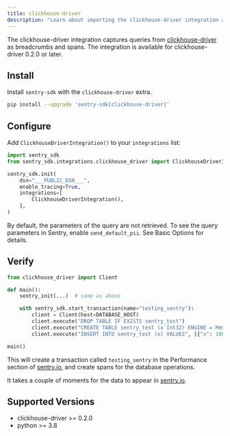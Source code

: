 ```yaml
---
title: clickhouse-driver
description: "Learn about importing the clickhouse-driver integration and how it captures queries from clickhouse-driver as breadcrumbs."
---
```


The clickhouse-driver integration captures queries from
[clickhouse-driver](https://github.com/mymarilyn/clickhouse-driver) as breadcrumbs and spans.
The integration is available for clickhouse-driver 0.2.0 or later.

## Install

Install `sentry-sdk` with the `clickhouse-driver` extra.

```bash
pip install --upgrade 'sentry-sdk[clickhouse-driver]'
```

## Configure

Add `ClickhouseDriverIntegration()` to your `integrations` list:

```python
import sentry_sdk
from sentry_sdk.integrations.clickhouse_driver import ClickhouseDriverIntegration

sentry_sdk.init(
    dsn="___PUBLIC_DSN___",
    enable_tracing=True,
    integrations=[
        ClickhouseDriverIntegration(),
    ],
)
```

By default, the parameters of the query are not retrieved. To see the query parameters in Sentry, enable `send_default_pii`. See <PlatformLink to="/configuration/options/#send-default-pii">Basic Options</PlatformLink> for details.

## Verify

```python
from clickhouse_driver import Client

def main():
    sentry_init(...)  # same as above

    with sentry_sdk.start_transaction(name="testing_sentry"):
        client = Client(host=DATABASE_HOST)
        client.execute("DROP TABLE IF EXISTS sentry_test")
        client.execute("CREATE TABLE sentry_test (x Int32) ENGINE = Memory")
        client.execute("INSERT INTO sentry_test (x) VALUES", [{"x": 100}])

main()
```

This will create a transaction called `testing_sentry` in the Performance section of [sentry.io](https://sentry.io), and create spans for the database operations.

It takes a couple of moments for the data to appear in [sentry.io](https://sentry.io).

## Supported Versions

- clickhouse-driver >= 0.2.0
- python >= 3.8
